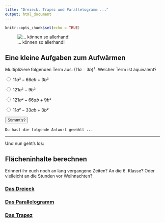 ```yaml
---
title: "Dreieck, Trapez und Parallelogramm ..."
output: html_document
---
```


```r
knitr::opts_chunk$set(echo = TRUE)
```
![... können so allerhand!](tangram.png)

## Eine kleine Aufgaben zum Aufwärmen

<!-- Render this Rmarkdown doc to html to make an interactive html / js multiple choice question -->

Multipliziere folgenden Term aus: $(11a-3b)²$. Welcher Term ist äquivalent?

<!-- Answer options go here -->
<div class="radio">
  <label>
    <input type="radio" name="question01" id="opt1" value="$11a²-66ab+3b²$" onclick="check_answer()">
    $11a²-66ab+3b²$ 
  </label>
</div>
<div class="radio">
  <label>
    <input type="radio" name="question01" id="opt2" value="$121a²-9b²$" onclick="check_answer()">
    $121a²-9b²$
  </label>
</div>
<div class="radio">
  <label>
    <input type="radio" name="question01" id="opt3" value="$121a²-66ab+9b²$" onclick="check_answer()">
    $121a²-66ab+9b²$ 
  </label>
</div>
<div class="radio">
  <label>
    <input type="radio" name="question01" id="opt4" value="$11a²-33ab+3b²$" onclick="check_answer()">
    $11a²-33ab+3b²$ 
  </label>
</div>
<!-- Check answer button -->
<div>
<button class="btn btn-primary" type="button" onclick="check_answer()" data-toggle="collapse" data-target="#collapseExample" aria-expanded="false" aria-controls="collapseExample">Stimmt's?</button>
</div>
<div class="collapse" id="collapseExample">
  <div class="card card-body" id="answerFeedback">
    Du hast die folgende Antwort gewählt ...
  </div>
</div>

<!-- Code to update answer feedback -->
<script type="text/javascript">
function check_answer()
{
    var radioButtons = document.getElementsByName("question01");
    document.getElementById("answerFeedback").innerHTML = "Versuch's!!";
    for(var i = 0; i < radioButtons.length; i++)
    {
        if(radioButtons[i].checked == true)
        {
            var selectedAnswer = " ";
            <!-- feedback for correct / incorrect response -->
            var feedback = "Leider falsch! Versuch's nochmal!" 
            if(radioButtons[i].value == "$121a²-66ab+9b²$") {
              feedback = "Richtig!"
            }
            document.getElementById("answerFeedback").innerHTML = selectedAnswer + "<br>" + feedback;
            return true;
        }
    }
}
</script>

<hr>

Und nun geht's los:


## Flächeninhalte berechnen

Erinnert ihr euch noch an lang vergangene Zeiten? An die 6. Klasse? Oder vielleicht an die Stunden vor Weihnachten?



### [Das Dreieck](https://gdischinger.github.io/Mathe_8d/03FormelnErstellen/Dreieck.html)


### [Das Parallelogramm](https://gdischinger.github.io/Mathe_8d/03FormelnErstellen/Parallelogramm.html)


### [Das Trapez](https://gdischinger.github.io/Mathe_8d/03FormelnErstellen/Trapez.html)

